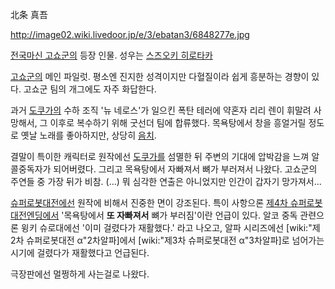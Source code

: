北条 真吾

http://image02.wiki.livedoor.jp/e/3/ebatan3/6848277e.jpg

[[전국마신 고쇼군]]의 등장 인물. 성우는 [[스즈오키 히로타카]]

[[고쇼군]]의 메인 파일럿. 평소엔 진지한 성격이지만 다혈질이라 쉽게 흥분하는 경향이 있다. 고쇼군 팀의 개그에도 자주 화답한다.

과거 [[도쿠가]]의 수하 조직 '뉴 네로스'가 일으킨 폭탄 테러에 약혼자 리리 렌이 휘말려 사망해서, 그 이후로 복수하기 위해 굿선더 팀에 합류했다. 목욕탕에서 창을 흥얼거릴 정도로 옛날 노래를 좋아하지만, 상당히 [[음치]].

결말이 특이한 캐릭터로 원작에선 [[도쿠가]]를 섬멸한 뒤 주변의 기대에 압박감을 느껴 알콜중독자가 되어버렸다. 그리고 목욕탕에서 자빠져서 뼈가 부러져서 나왔다. 고쇼군의 주연들 중 가장 뒤가 비참. (...) 뭐 심각한 연출은 아니었지만 인간이 갑자기 망가져서...

[[슈퍼로봇대전]]에선 원작에 비해서 진중한 면이 강조된다. 특이 사항으론 [[제4차 슈퍼로봇대전]]엔딩에서 '목욕탕에서 '''또 자빠져서''' 뼈가 부러짐'이란 언급이 있다. 알코 중독 관련으론 윙키 슈로대에선 '이미 걸렸다가 재활했다.' 라고 나오고, 알파 시리즈에선 [wiki:"제2차 슈퍼로봇대전 α"2차알파]에서 [wiki:"제3차 슈퍼로봇대전 α"3차알파]로 넘어가는 시기에 걸렸다가 재활했다고 언급된다.

극장판에선 멀쩡하게 사는걸로 나왔다.
